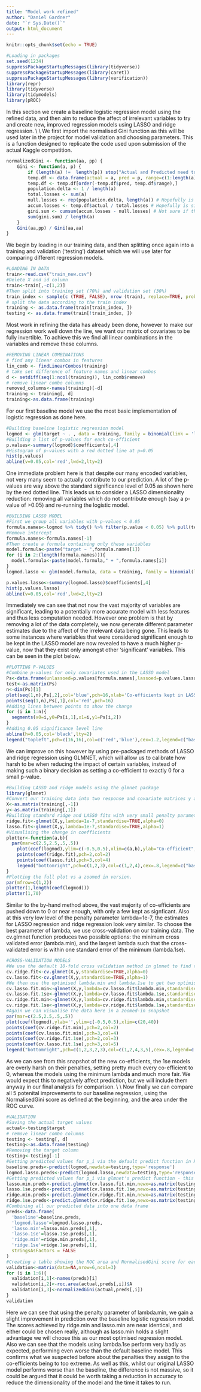 ```yaml
---
title: "Model work refined"
author: "Daniel Gardner"
date: "`r Sys.Date()`"
output: html_document
---
```


```r
knitr::opts_chunk$set(echo = TRUE)
```

```r
#Loading in packages
set.seed(1234)
suppressPackageStartupMessages(library(tidyverse))
suppressPackageStartupMessages(library(caret))
suppressPackageStartupMessages(library(verification))
library(repr)
library(tidyverse)
library(tidymodels)
library(pROC)
```

In this section we create a baseline logistic regression model using the refined data, and then aim to reduce the affect of irrelevant variables to try and create new, improved regression models using LASSO and ridge regression. 
\\ \\
We first import the normalised Gini function as this will be used later in the project for model validation and choosing parameters. This is a function designed to replicate the code used upon submission of the actual Kaggle competition.

```r
normalizedGini <- function(aa, pp) {
    Gini <- function(a, p) {
        if (length(a) !=  length(p)) stop("Actual and Predicted need to be equal lengths!")
        temp.df <- data.frame(actual = a, pred = p, range=c(1:length(a)))
        temp.df <- temp.df[order(-temp.df$pred, temp.df$range),]
        population.delta <- 1 / length(a)
        total.losses <- sum(a)
        null.losses <- rep(population.delta, length(a)) # Hopefully is similar to accumulatedPopulationPercentageSum
        accum.losses <- temp.df$actual / total.losses # Hopefully is similar to accumulatedLossPercentageSum
        gini.sum <- cumsum(accum.losses - null.losses) # Not sure if this is having the same effect or not
        sum(gini.sum) / length(a)
    }
    Gini(aa,pp) / Gini(aa,aa)
}
```
We begin by loading in our training data, and then splitting once again into a training and validation ('testing') dataset which we will use later for comparing different regression models. 

```r
#LOADING IN DATA
train<-read.csv("train_new.csv")
#Delete X and id column
train<-train[,-c(1,2)]
#Then split into training set (70%) and validation set (30%)
train_index <- sample(c (TRUE, FALSE), nrow (train), replace=TRUE, prob=c (0.7,0.3))
# split the data according to the train index
training <- as.data.frame(train[train_index, ])
testing <- as.data.frame(train[!train_index, ])
```

Most work in refining the data has already been done, however to make our regression work well down the line, we want our matrix of covariates to be fully invertible. To achieve this we find all linear combinations in the variables and remove these columns.

```r
#REMOVING LINEAR COMBINATIONS
# find any linear combos in features
lin_comb <- findLinearCombos(training)
# take set difference of feature names and linear combos
d <- setdiff(seq(1:ncol(training)), lin_comb$remove)
# remove linear combo columns
removed_columns<-names(training)[-d]
training <- training[, d]
training<-as.data.frame(training)
```
For our first baseline model we use the most basic implementation of logistic regression as done here.

```r
#Building baseline logistic regression model
logmod <- glm(target ~ . , data = training, family = binomial(link = 'logit'))
#Building a list of p-values for each co-efficient
p.values<-summary(logmod)$coefficients[,4]
#Histogram of p-values with a red dotted line at p=0.05
hist(p.values)
abline(v=0.05,col='red',lwd=2,lty=2)
```

One immediate problem here is that despite our many encoded variables, not very many seem to actually contribute to our prediction. A lot of the p-values are way above the standard significance level of 0.05 as shown here by the red dotted line. This leads us to consider a LASSO dimensionality reduction: removing all variables which do not contribute enough (say a p-value of >0.05) and re-running the logistic model.

```r
#BUILDING LASSO MODEL
#First we group all variables with p-values < 0.05
formula.names<-logmod %>% tidy() %>% filter(p.value < 0.05) %>% pull(term)
#Remove intercept
formula.names<-formula.names[-1]
#Then create a formula containing only these variables
model.formula<-paste("target ~ ",formula.names[1])
for (i in 2:(length(formula.names))){
  model.formula<-paste(model.formula," + ",formula.names[i])
}
logmod.lasso <- glm(model.formula, data = training, family = binomial(link = 'logit'))

p.values.lasso<-summary(logmod.lasso)$coefficients[,4]
hist(p.values.lasso)
abline(v=0.05,col='red',lwd=2,lty=2)
```

Immediately we can see that not now the vast majority of variables are significant, leading to a potentially more accurate model with less features and thus less computation needed. However one problem is that by removing a lot of the data completely, we now generate different parameter estimates due to the affect of the irrelevant data being gone. This leads to some instances where variables that were considered significant enough to be kept in the LASSO model are now revealed to have a much higher p-value, now that they exist only amongst other 'significant' variables. This can be seen in the plot below.

```r
#PLOTTING P-VALUES
#Combine p-values for only covariates used in the LASSO model 
Ps<-data.frame(unlassoed=p.values[formula.names],lassoed=p.values.lasso[formula.names])
test<-as.matrix(Ps)
n<-dim(Ps)[1]
plot(seq(1,n),Ps[,2],col='blue',pch=16,xlab='Co-efficients kept in LASSO model',ylab='p-values')
points(seq(1,n),Ps[,1],col='red',pch=16)
#Adding lines between points to show the change
for (i in 1:n){
  segments(x0=i,y0=Ps[i,1],x1=i,y1=Ps[i,2])
}
#Adding 0.05 significance level line
abline(h=0.05,col='black',lty=2)
legend("topleft",pch=c(16,16),col=c('red','blue'),cex=1.2,legend=c("baseline model","lasso model"))
```

We can improve on this however by using pre-packaged methods of LASSO and ridge regression using GLMNET, which will allow us to calibrate how harsh to be when reducing the impact of certain variables, instead of making such a binary decision as setting a co-efficient to exactly 0 for a small p-value.

```r
#Building LASSO and ridge models using the glmnet package
library(glmnet)
#Convert our training data into two response and covariate matrices y and X
X<-as.matrix(training[,-1])
y<-as.matrix(training[,1])
#Building standard ridge and LASSO fits with very small penalty parameter lambda
ridge.fit<-glmnet(X,y,lambda=1e-7,standardise=TRUE,alpha=0)
lasso.fit<-glmnet(X,y,lambda=1e-7,standardise=TRUE,alpha=1)
#Visualising the change in coefficients
plotter<-function(a,b){
  par(mar=c(2.5,2.5,.5,.5))
    plot(coef(logmod),ylim=c(-0.5,0.5),xlim=c(a,b),ylab="Co-efficient",xlab=paste("Covariates between",as.character(a)," and ",as.character(b)))
    points(coef(ridge.fit),pch=2,col=2)
    points(coef(lasso.fit),pch=3,col=4)
    legend("bottomright",pch=c(1,2,3),col=c(1,2,4),cex=.8,legend=c("baseline","ridge","lasso"))
}
#Plotting the full plot vs a zoomed in version.
par(mfrow=c(1,2))
plotter(1,length(coef(logmod)))
plotter(1,70)
```

Similar to the by-hand method above, the vast majority of co-efficients are pushed down to 0 or near enough, with only a few kept as signficant. Also at this very low level of the penalty parameter lambda=1e-7, the estimates for LASSO regression and ridge regression look very similar. To choose the best parameter of lambda, we use cross-validation on our training data. The cv.glmnet function produces two possible options: the minimum cross validated error (lambda.min), and the largest lambda such that the cross-validated error is within one standard error of the minimum (lambda.1se).

```r
#CROSS-VALIDATION MODELS
#We use the default 10-fold cross validation method in glmnet to find the an optimal value of lambda
cv.ridge.fit<-cv.glmnet(X,y,standardise=TRUE,alpha=0)
cv.lasso.fit<-cv.glmnet(X,y,standardise=TRUE,alpha=1)
#We then use the optimised lambda.min and lambda.1se to get two optimised models each for regression and LASSO
cv.lasso.fit.min<-glmnet(X,y,lambda=cv.lasso.fit$lambda.min,standardise=TRUE,alpha=1)
cv.lasso.fit.1se<-glmnet(X,y,lambda=cv.lasso.fit$lambda.1se,standardise=TRUE,alpha=1)
cv.ridge.fit.min<-glmnet(X,y,lambda=cv.ridge.fit$lambda.min,standardise=TRUE,alpha=0)
cv.ridge.fit.1se<-glmnet(X,y,lambda=cv.ridge.fit$lambda.1se,standardise=TRUE,alpha=0)
#Again we can visualise the data here in a zoomed-in snapshot
par(mar=c(2.5,2.5,.5,.5))
plot(coef(logmod),ylab='',ylim=c(-0.5,0.5),xlim=c(20,40))
points(coef(cv.ridge.fit.min),pch=2,col=2)
points(coef(cv.lasso.fit.min),pch=3,col=4)
points(coef(cv.ridge.fit.1se),pch=2,col=3)
points(coef(cv.lasso.fit.1se),pch=3,col=5)
legend("bottomright",pch=c(1,2,3,2,3),col=c(1,2,4,3,5),cex=.8,legend=c("baseline","ridge-min","lasso-min","ridge-1se","lasso-1se"))
```

As we can see from this snapshot of the new co-efficients, the 1se models are overly harsh on their penalties, setting pretty much every co-efficient to 0, whereas the models using the minimum lambda and much more fair. We would expect this to negatively affect prediction, but we will include them anyway in our final analysis for comparison.
\\ \\
Now finally we can compare all 5 potenital improvements to our baseline regression, using the NormalisedGini score as defined at the beginning, and the area under the ROC curve.

```r
#VALIDATION
#Saving the actual target values
actual<-testing$target
# remove linear combo columns
testing <- testing[, d]
testing<-as.data.frame(testing)
#Removing the target column
testing<-testing[-1]
#Getting predicted values for p_i via the default predict function in R
baseline.preds<-predict(logmod,newdata=testing,type='response')
logmod.lasso.preds<-predict(logmod.lasso,newdata=testing,type='response')
#Getting predicted values for p_i via glmnet's predict function - this requires the testing data becoming a matrix
lasso.min.preds<-predict.glmnet(cv.lasso.fit.min,newx=as.matrix(testing))
lasso.1se.preds<-predict.glmnet(cv.lasso.fit.1se,newx=as.matrix(testing))
ridge.min.preds<-predict.glmnet(cv.ridge.fit.min,newx=as.matrix(testing))
ridge.1se.preds<-predict.glmnet(cv.ridge.fit.1se,newx=as.matrix(testing))
#Combining all our predicted data into one data frame
preds<-data.frame(
  'baseline'=baseline.preds,
  'logmod.lasso'=logmod.lasso.preds,
  'lasso.min'=lasso.min.preds[,1],
  'lasso.1se'=lasso.1se.preds[,1],
  'ridge.min'=ridge.min.preds[,1],
  'ridge.1se'=ridge.1se.preds[,1],
  stringsAsFactors = FALSE
)
#Creating a table showing the ROC area and NormalisedGini score for each model
validation<-matrix(data=NA,nrow=6,ncol=3)
for (i in 1:6){
  validation[i,1]<-names(preds)[i]
  validation[i,2]<-roc.area(actual,preds[,i])$A
  validation[i,3]<-normalizedGini(actual,preds[,i])
}
validation
```
Here we can see that using the penalty parameter of lambda.min, we gain a slight improvement in prediction over the baseline logistic regression model. The scores achieved by ridge.min and lasso.min are near identical, and either could be chosen really, although as lasso.min holds a slight advantage we will choose this as our most optimised regression model. Also we can see that the models using lambda.1se perform very badly as expected, performing even worse than the default baseline model. This confirms what we suspected before about the penalties they assign to the co-efficients being to too extreme. As well as this, whilst our original LASSO model performs worse than the baseline, the difference is not massive, so it could be argued that it could be worth taking a reduction in accuracy to reduce the dimensionality of the model and the time it takes to run.

